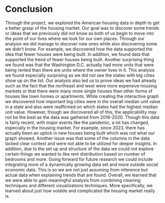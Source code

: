 # Conclusion
Through the project, we explored the American housing data in depth to get
a better grasp of the housing market. Our goal was to discover some trends or 
ideas that we previously did not know as both of us begin to move into the point 
of our lives where we look for our own places. Through our analysis we did 
manage to discover new ones while also discovering some we didn't know. For 
example, we discovered how the data supported the idea that fewer houses were 
being built. In addition, we found data that supported the trend of
fewer houses being built. Another surprising thing we found was that the
Washington D.C. actually had more units that were being rented than there are
units where the owner lives in it. This analysis we found especially surprising
as we did not see the states with big cities show up on the list. Our analysis
also led us to prove ideas we had already such as the fact that the northeast
and west were more expensive housing markets or that there were many more 
single houses than other forms of houses like town homes or apartments. While
creating the interactive graph we discovered how important big cities were in
the overall median unit value in a state and also were reaffirmed on which
states had the highest median unit value. However, though we discovered all of 
this, the applicability may not be the best as the data was gathered from 
2016-2020. Though this data is fairly recent, with major events like the 
pandemic, a lot has changed, especially in the housing market. For example, 
since 2023, there has actually been an uptick in new houses being built 
which was not what our graph showed. Another issue was that some of the columns 
in the data lacked clear context and were not able to be utilized for deeper 
insights. In addition, due to the set up and structure of the data we could not 
explore certain things we wanted to like rent distribution based on number of 
bedrooms and more. Going forward for future research we could include 
integrating more of a dynamically growing data set and more outside social 
economic data. This is so we are not just assuming from inference but actual 
data when explaining trends that are found. Overall, we learned that we were 
able to gain meaningful analysis from combining cleaning techniques and 
different visualizations techniques. More specifically, we learned about just 
how volatile and complicated the housing market really is.
 